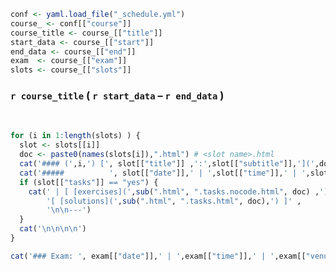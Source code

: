 ```r
conf <- yaml.load_file("_schedule.yml")
course_ <- conf[["course"]]
course_title <- course_[["title"]] 
start_data <- course_[["start"]] 
end_data <- course_[["end"]] 
exam  <- course_[["exam"]] 
slots <- course_[["slots"]] 
```

### `r course_title` ( `r start_data` -- `r end_data` )

<br/>

```r
for (i in 1:length(slots) ) {
  slot <- slots[[i]]
  doc <- paste0(names(slots[i]),".html") # <slot name>.html
  cat('#### (',i,') [', slot[["title"]] ,':',slot[["subtitle"]],'](',doc,')\n\n')
  cat('#####          ', slot[["date"]],' | ',slot[["time"]],' | ',slot[["venue"]])
  if (slot[["tasks"]] == "yes") {
    cat(' | [ [exercises](',sub(".html", ".tasks.nocode.html", doc) ,') ]' ,' ',
        '[ [solutions](',sub(".html", ".tasks.html", doc),') ]' ,
        '\n\n---')
  } 
  cat('\n\n\n\n')
}

cat('### Exam: ', exam[["date"]],' | ',exam[["time"]],' | ',exam[["venue"]])
```


